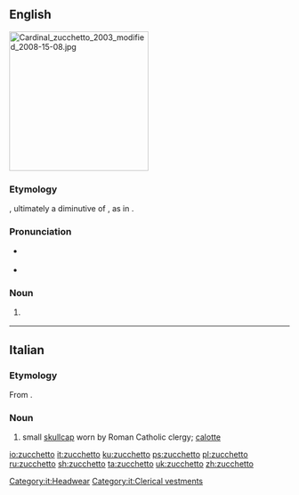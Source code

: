 ==English==
[[File:Cardinal zucchetto 2003 modified 2008-15-08.jpg|right|250px]]
{{wikipedia}}

===Etymology===
{{bor|en|it|zucchetto}}, ultimately a diminutive of {{m|it|zucca||gourd, squash}}, as in {{m|en|zucchini}}.

===Pronunciation===
* {{a|UK}} {{IPA|/tsʊˈkɛtəʊ/|lang=en}}
* {{a|US}} {{IPA|/(t)sʊˈkɛtoʊ/|lang=en}}

===Noun===
{{en-noun}}

# {{def|A small [[skullcap]] worn by [[Roman Catholic]] [[clergy]]: the [[Pope]]'s is white, a [[cardinal]]'s red, a [[bishop]]'s purple, and a [[priest]]'s black.}}
#: {{syn|en|calotte}}

{{catlangcode|en|Headwear|Clerical vestments}}

----

==Italian==

===Etymology===
From {{affix|it|zucca|gloss1=gourd, squash|-etto|pos2=diminutive suffix}}.

===Noun===
{{it-noun|m|zucchetti}}

# small [[skullcap]] worn by Roman Catholic clergy; [[calotte]]

[[Category:it:Headwear]]
[[Category:it:Clerical vestments]]

[[io:zucchetto]]
[[it:zucchetto]]
[[ku:zucchetto]]
[[ps:zucchetto]]
[[pl:zucchetto]]
[[ru:zucchetto]]
[[sh:zucchetto]]
[[ta:zucchetto]]
[[uk:zucchetto]]
[[zh:zucchetto]]